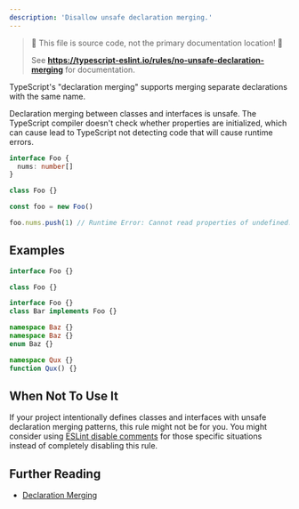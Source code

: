 ```yaml
---
description: 'Disallow unsafe declaration merging.'
---
```



> 🛑 This file is source code, not the primary documentation location! 🛑
>
> See **https://typescript-eslint.io/rules/no-unsafe-declaration-merging** for documentation.

TypeScript's "declaration merging" supports merging separate declarations with the same name.

Declaration merging between classes and interfaces is unsafe.
The TypeScript compiler doesn't check whether properties are initialized, which can cause lead to TypeScript not detecting code that will cause runtime errors.

```ts
interface Foo {
  nums: number[]
}

class Foo {}

const foo = new Foo()

foo.nums.push(1) // Runtime Error: Cannot read properties of undefined.
```

## Examples

<Tabs>
<TabItem value="❌ Incorrect">

```ts
interface Foo {}

class Foo {}
```

</TabItem>
<TabItem value="✅ Correct">

```ts
interface Foo {}
class Bar implements Foo {}

namespace Baz {}
namespace Baz {}
enum Baz {}

namespace Qux {}
function Qux() {}
```

</TabItem>
</Tabs>

## When Not To Use It

If your project intentionally defines classes and interfaces with unsafe declaration merging patterns, this rule might not be for you.
You might consider using [ESLint disable comments](https://eslint.org/docs/latest/use/configure/rules#using-configuration-comments-1) for those specific situations instead of completely disabling this rule.

## Further Reading

- [Declaration Merging](https://www.typescriptlang.org/docs/handbook/declaration-merging.html)
